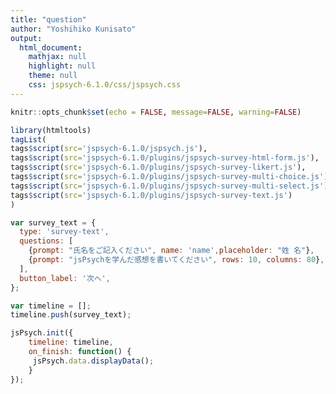 ```yaml
---
title: "question"
author: "Yoshihiko Kunisato"
output:
  html_document:
    mathjax: null
    highlight: null
    theme: null
    css: jspsych-6.1.0/css/jspsych.css
---
```


```r
knitr::opts_chunk$set(echo = FALSE, message=FALSE, warning=FALSE)
```

```r
library(htmltools)
tagList(
tags$script(src='jspsych-6.1.0/jspsych.js'),
tags$script(src='jspsych-6.1.0/plugins/jspsych-survey-html-form.js'),
tags$script(src='jspsych-6.1.0/plugins/jspsych-survey-likert.js'),
tags$script(src='jspsych-6.1.0/plugins/jspsych-survey-multi-choice.js'),
tags$script(src='jspsych-6.1.0/plugins/jspsych-survey-multi-select.js'),
tags$script(src='jspsych-6.1.0/plugins/jspsych-survey-text.js')
)
```

```js
var survey_text = {
  type: 'survey-text',
  questions: [
    {prompt: "氏名をご記入ください", name: 'name',placeholder: "姓 名"},
    {prompt: "jsPsychを学んだ感想を書いてください", rows: 10, columns: 80}, 
  ],
  button_label: '次へ',
};

var timeline = [];
timeline.push(survey_text);

jsPsych.init({
    timeline: timeline,
    on_finish: function() {
     jsPsych.data.displayData();
    }
});
```
